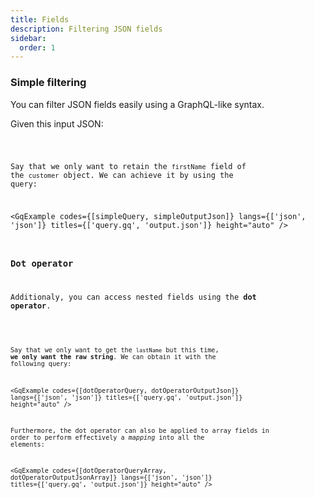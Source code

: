 ```yaml
---
title: Fields
description: Filtering JSON fields
sidebar:
  order: 1
---
```



### Simple filtering

You can filter JSON fields easily using a GraphQL-like syntax.

Given this input JSON:

<Code code={simpleInputJson} lang="json" title="input.json" />

Say that we only want to retain the `firstName` field of the `customer` object. We can achieve it by using
the query:

<GqExample codes={[simpleQuery, simpleOutputJson]} langs={['json', 'json']} titles={['query.gq', 'output.json']} height="auto" />

### Dot operator

Additionaly, you can access nested fields using the **dot operator**.

<Code code={dotOperatorInputJson} lang="json" title="input.json" />


Say that we only want to get the `lastName` but this time, **we only want the raw string**. We can obtain it with the following query:

<GqExample codes={[dotOperatorQuery, dotOperatorOutputJson]} langs={['json', 'json']} titles={['query.gq', 'output.json']} height="auto" />


Furthermore, the dot operator can also be applied to array fields in order to perform effectively a *mapping* into all the elements:

<GqExample codes={[dotOperatorQueryArray, dotOperatorOutputJsonArray]} langs={['json', 'json']} titles={['query.gq', 'output.json']} height="auto" />
